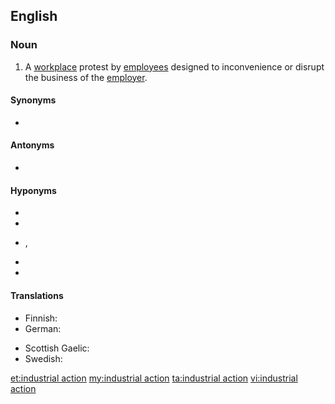 ==English==
{{wikipedia}}

===Noun===
{{en-noun|head=[[industrial]] [[action]]}}

# {{label|en|chiefly|British}} A [[workplace]] protest by [[employee|employees]] designed to inconvenience or disrupt the business of the [[employer]].

====Synonyms====
* {{l|en|job action}} {{qualifier|US}}

====Antonyms====
* {{l|en|lockout}}

====Hyponyms====
* {{l|en|general strike}}
* {{l|en|overtime ban}}
* {{l|en|slowdown}}, {{l|en|go-slow}}
* {{l|en|strike}}
* {{l|en|work-to-rule}}

====Translations====
{{trans-top|workplace protest}}
* Finnish: {{t+|fi|työtaistelu}}
* German: {{t+|de|Arbeitskampf|m}}
{{trans-mid}}
* Scottish Gaelic: {{t|gd|stailc|f}}
* Swedish: {{t|sv|stridsåtgärd|c}}
{{trans-bottom}}

[[et:industrial action]]
[[my:industrial action]]
[[ta:industrial action]]
[[vi:industrial action]]